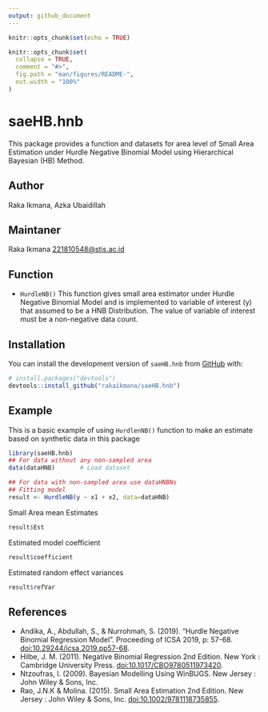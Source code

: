 ---
output: github_document
---

```{r setup, include=FALSE}
knitr::opts_chunk$set(echo = TRUE)
```

<!-- README.md is generated from README.Rmd. Please edit that file -->

```{r, include = FALSE}
knitr::opts_chunk$set(
  collapse = TRUE,
  comment = "#>",
  fig.path = "man/figures/README-",
  out.width = "100%"
)
```

# saeHB.hnb

<!-- badges: start -->
<!-- badges: end -->

This package provides a function and datasets for area level of Small Area Estimation under Hurdle Negative Binomial Model using Hierarchical Bayesian (HB) Method.

## Author
Raka Ikmana, Azka Ubaidillah

## Maintaner
Raka Ikmana <221810548@stis.ac.id>

## Function

* `HurdleNB()` This function gives small area estimator under Hurdle Negative Binomial Model and is implemented to variable of interest (y) that assumed to be a HNB Distribution. The value of variable of interest must be a non-negative data count.

## Installation

You can install the development version of `saeHB.hnb` from [GitHub](https://github.com/) with:

``` r
# install.packages("devtools")
devtools::install_github("rakaikmana/saeHB.hnb")
```

## Example

This is a basic example of using `HurdlenNB()` function to make an estimate based on synthetic data in this package

```{r example}
library(saeHB.hnb)
## For data without any non-sampled area
data(dataHNB)       # Load dataset

## For data with non-sampled area use dataHNBNs
## Fitting model
result <- HurdleNB(y ~ x1 + x2, data=dataHNB)
```

Small Area mean Estimates

```r
result$Est
```

Estimated model coefficient

```r
result$coefficient
```

Estimated random effect variances

```{r}
result$refVar
```


## References
* Andika, A., Abdullah, S., & Nurrohmah, S. (2019). "Hurdle Negative Binomial Regression Model". Proceeding of ICSA 2019, p: 57-68. <doi:10.29244/icsa.2019.pp57-68>.
* Hilbe, J. M. (2011). Negative Binomial Regression 2nd Edition. New York : Cambridge University Press. <doi:10.1017/CBO9780511973420>.
* Ntzoufras, I. (2009). Bayesian Modelling Using WinBUGS. New Jersey :  John Wiley & Sons, Inc.
* Rao, J.N.K & Molina. (2015). Small Area Estimation 2nd Edition. New Jersey : John Wiley & Sons, Inc. <doi:10.1002/9781118735855>.
